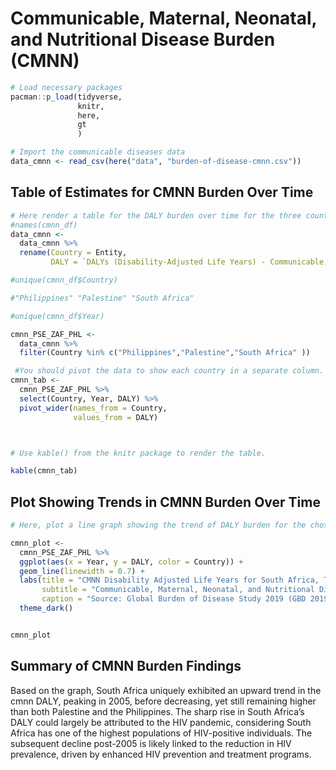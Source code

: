 # Communicable, Maternal, Neonatal, and Nutritional Disease Burden (CMNN)

```r
# Load necessary packages
pacman::p_load(tidyverse,
               knitr, 
               here,
               gt
               )

# Import the communicable diseases data
data_cmnn <- read_csv(here("data", "burden-of-disease-cmnn.csv"))
```

## Table of Estimates for CMNN Burden Over Time

```r
# Here render a table for the DALY burden over time for the three countries 
#names(cmnn_df)
data_cmnn <- 
  data_cmnn %>% 
  rename(Country = Entity, 
         DALY = `DALYs (Disability-Adjusted Life Years) - Communicable, maternal, neonatal, and nutritional diseases - Sex: Both - Age: Age-standardized (Rate)`)

#unique(cmnn_df$Country)

#"Philippines" "Palestine" "South Africa" 

#unique(cmnn_df$Year)

cmnn_PSE_ZAF_PHL <- 
  data_cmnn %>% 
  filter(Country %in% c("Philippines","Palestine","South Africa" ))

 #You should pivot the data to show each country in a separate column.
cmnn_tab <- 
  cmnn_PSE_ZAF_PHL %>% 
  select(Country, Year, DALY) %>% 
  pivot_wider(names_from = Country, 
              values_from = DALY)



# Use kable() from the knitr package to render the table.

kable(cmnn_tab)


```

## Plot Showing Trends in CMNN Burden Over Time

```r
# Here, plot a line graph showing the trend of DALY burden for the chosen countries over time. You can use ggplot2 to create this plot. Each country's line should be a different color.

cmnn_plot <- 
  cmnn_PSE_ZAF_PHL %>% 
  ggplot(aes(x = Year, y = DALY, color = Country)) + 
  geom_line(linewidth = 0.7) +
  labs(title = "CMNN Disability Adjusted Life Years for South Africa, The Philippines and Palestine from 1990 - 2019",
       subtitle = "Communicable, Maternal, Neonatal, and Nutritional Diseases ",
       caption = "Source: Global Burden of Disease Study 2019 (GBD 2019) Disease and Injury Burden 1990-2019") + 
  theme_dark()


cmnn_plot
```

## Summary of CMNN Burden Findings

Based on the graph, South Africa uniquely exhibited an upward trend in the cmnn DALY, peaking in 2005, before decreasing, yet still remaining higher than both Palestine and the Philippines. The sharp rise in South Africa's DALY could largely be attributed to the HIV pandemic, considering South Africa has one of the highest populations of HIV-positive individuals. The subsequent decline post-2005 is likely linked to the reduction in HIV prevalence, driven by enhanced HIV prevention and treatment programs.


